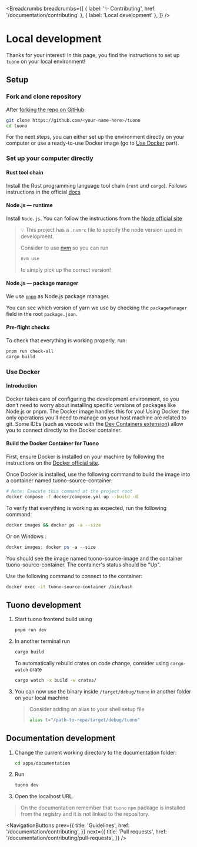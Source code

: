 
<MetaTags
  title="Tuono - Contributing - Local development"
  canonical="https://tuono.dev/documentation/contributing/local-development"
  description="Contribute to Tuono. Learn here how to setup the repository for local development"
/>


<Breadcrumbs
  breadcrumbs={[
    { label: '✨ Contributing', href: '/documentation/contributing' },
    { label: 'Local development' },
  ]}
/>

# Local development

Thanks for your interest! In this page, you find the instructions to set up `tuono` on your local environment!

## Setup

### Fork and clone repository

After [forking the repo on GitHub](https://docs.github.com/en/pull-requests/collaborating-with-pull-requests/working-with-forks/fork-a-repo):

```sh
git clone https://github.com/<your-name-here>/tuono
cd tuono
```

For the next steps, you can either set up the environment directly on your computer or use a ready-to-use Docker image (go to [Use Docker](#use-docker) part).

### Set up your computer directly

#### Rust tool chain

Install the Rust programming language tool chain (`rust` and `cargo`).
Follows instructions in the official [docs](https://rustup.rs/)

#### Node.js — runtime

Install `Node.js`.
You can follow the instructions from the [Node official site](https://nodejs.org/en/download/package-manager)

> 💡 This project has a `.nvmrc` file to specify the node version used in development.
>
> Consider to use [nvm](https://github.com/nvm-sh/nvm) so you can run
>
> ```sh
> nvm use
> ```
>
> to simply pick up the correct version!

#### Node.js — package manager

We use [`pnpm`](https://pnpm.io) as Node.js package manager.

You can see which version of yarn we use by checking the `packageManager` field in the root `package.json`.

#### Pre-flight checks

To check that everything is working properly, run:

```sh
pnpm run check-all
cargo build
```

### Use Docker

#### Introduction

Docker takes care of configuring the development environment, so you don’t need to worry about installing specific versions of packages like Node.js or pnpm. The Docker image handles this for you!
Using Docker, the only operations you’ll need to manage on your host machine are related to git.
Some IDEs (such as vscode with the [Dev Containers extension](https://marketplace.visualstudio.com/items?itemName=ms-vscode-remote.remote-containers)) allow you to connect directly to the Docker container.

#### Build the Docker Container for Tuono

First, ensure Docker is installed on your machine by following the instructions on the [Docker official site](https://docs.docker.com/engine/install/).

Once Docker is installed, use the following command to build the image into a container named tuono-source-container:

```sh
# Note: Execute this command at the project root
docker compose -f docker/compose.yml up --build -d
```

To verify that everything is working as expected, run the following command:

```sh
docker images && docker ps -a --size
```

Or on Windows :

```powershell
docker images; docker ps -a --size
```

You should see the image named tuono-source-image and the container tuono-source-container. The container's status should be "Up".

Use the following command to connect to the container:

```sh
docker exec -it tuono-source-container /bin/bash
```

## Tuono development

1. Start tuono frontend build using

   ```sh
   pnpm run dev
   ```

2. In another terminal run

   ```sh
   cargo build
   ```

   To automatically rebuild crates on code change, consider using `cargo-watch` crate

   ```sh
   cargo watch -x build -w crates/
   ```

3. You can now use the binary inside `/target/debug/tuono` in another folder on your local machine

   > Consider adding an alias to your shell setup file
   >
   > ```sh
   > alias t="/path-to-repo/target/debug/tuono"
   > ```

## Documentation development

1. Change the current working directory to the documentation folder:

   ```sh
   cd apps/documentation
   ```

2. Run

   ```sh
   tuono dev
   ```

3. Open the localhost URL.

> On the documentation remember that `tuono` `npm` package is installed from the registry and
> it is not linked to the repository.


<NavigationButtons
  prev={{
    title: 'Guidelines',
    href: '/documentation/contributing',
  }}
  next={{
    title: 'Pull requests',
    href: '/documentation/contributing/pull-requests',
  }}
/>
